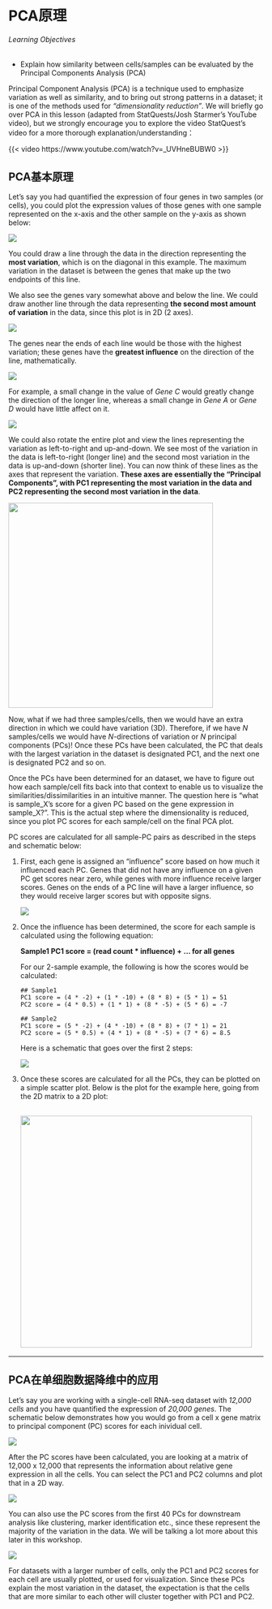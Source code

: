 # PCA原理 {#sec-pca_theory}

::: callout-note
###### Learning Objectives

-   Explain how similarity between cells/samples can be evaluated by the Principal Components Analysis (PCA)
:::

Principal Component Analysis (PCA) is a technique used to emphasize variation as well as similarity, and to bring out strong patterns in a dataset; it is one of the methods used for *"dimensionality reduction"*. We will briefly go over PCA in this lesson (adapted from StatQuests/Josh Starmer's YouTube video), but we strongly encourage you to explore the video StatQuest's video for a more thorough explanation/understanding：

{{< video https://www.youtube.com/watch?v=_UVHneBUBW0 >}}

## PCA基本原理

Let's say you had quantified the expression of four genes in two samples (or cells), you could plot the expression values of those genes with one sample represented on the x-axis and the other sample on the y-axis as shown below:

![](images/PCA_2sample_genes.png)

You could draw a line through the data in the direction representing the **most variation**, which is on the diagonal in this example. The maximum variation in the dataset is between the genes that make up the two endpoints of this line.

We also see the genes vary somewhat above and below the line. We could draw another line through the data representing **the second most amount of variation** in the data, since this plot is in 2D (2 axes).

![](images/PCA_2sample_variation1.png)

The genes near the ends of each line would be those with the highest variation; these genes have the **greatest influence** on the direction of the line, mathematically.

![](images/PCA_2sample_variation2.png)

For example, a small change in the value of *Gene C* would greatly change the direction of the longer line, whereas a small change in *Gene A* or *Gene D* would have little affect on it.

![](images/PCA_2sample_variation3.png)

We could also rotate the entire plot and view the lines representing the variation as left-to-right and up-and-down. We see most of the variation in the data is left-to-right (longer line) and the second most variation in the data is up-and-down (shorter line). You can now think of these lines as the axes that represent the variation. **These axes are essentially the "Principal Components", with PC1 representing the most variation in the data and PC2 representing the second most variation in the data**.

![](images/PCA_2sample_rotate_updated.png){width="404"}

Now, what if we had three samples/cells, then we would have an extra direction in which we could have variation (3D). Therefore, if we have *N* samples/cells we would have *N*-directions of variation or *N* principal components (PCs)! Once these PCs have been calculated, the PC that deals with the largest variation in the dataset is designated PC1, and the next one is designated PC2 and so on.

Once the PCs have been determined for an dataset, we have to figure out how each sample/cell fits back into that context to enable us to visualize the similarities/dissimilarities in an intuitive manner. The question here is "what is sample_X's score for a given PC based on the gene expression in sample_X?". This is the actual step where the dimensionality is reduced, since you plot PC scores for each sample/cell on the final PCA plot.

PC scores are calculated for all sample-PC pairs as described in the steps and schematic below:

(1) First, each gene is assigned an "influence" score based on how much it influenced each PC. Genes that did not have any influence on a given PC get scores near zero, while genes with more influence receive larger scores. Genes on the ends of a PC line will have a larger influence, so they would receive larger scores but with opposite signs.

    ![](images/PCA_2sample_influence_updated.png)

(2) Once the influence has been determined, the score for each sample is calculated using the following equation:

    **Sample1 PC1 score = (read count \* influence) + ... for all genes**

    For our 2-sample example, the following is how the scores would be calculated:

    ```         
    ## Sample1
    PC1 score = (4 * -2) + (1 * -10) + (8 * 8) + (5 * 1) = 51
    PC2 score = (4 * 0.5) + (1 * 1) + (8 * -5) + (5 * 6) = -7

    ## Sample2
    PC1 score = (5 * -2) + (4 * -10) + (8 * 8) + (7 * 1) = 21
    PC2 score = (5 * 0.5) + (4 * 1) + (8 * -5) + (7 * 6) = 8.5
    ```

    Here is a schematic that goes over the first 2 steps:

    ![](images/PCA_simple_1.png)

(3) Once these scores are calculated for all the PCs, they can be plotted on a simple scatter plot. Below is the plot for the example here, going from the 2D matrix to a 2D plot:

    ## ![](images/PCA_simple_3.png){width="457"}

------------------------------------------------------------------------

## PCA在单细胞数据降维中的应用

Let's say you are working with a single-cell RNA-seq dataset with *12,000 cells* and you have quantified the expression of *20,000 genes*. The schematic below demonstrates how you would go from a cell x gene matrix to principal component (PC) scores for each inividual cell.

![](images/PCA_scrnaseq_1.png)

After the PC scores have been calculated, you are looking at a matrix of 12,000 x 12,000 that represents the information about relative gene expression in all the cells. You can select the PC1 and PC2 columns and plot that in a 2D way.

![](images/PCA_scrnaseq_2.png)

You can also use the PC scores from the first 40 PCs for downstream analysis like clustering, marker identification etc., since these represent the majority of the variation in the data. We will be talking a lot more about this later in this workshop.

![](images/PCA_scrnaseq_3.png)

For datasets with a larger number of cells, only the PC1 and PC2 scores for each cell are usually plotted, or used for visualization. Since these PCs explain the most variation in the dataset, the expectation is that the cells that are more similar to each other will cluster together with PC1 and PC2.
